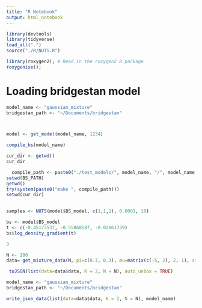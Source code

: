 ```yaml
---
title: "R Notebook"
output: html_notebook
---
```

```r
library(devtools)
library(tidyverse)
load_all(".")
source("./R/NUTS.R")
```
```r
library(roxygen2); # Read in the roxygen2 R package
roxygenise(); 
```




# Loading bridgestan model

```r



model_name <- "gaussian_mixture"
bridgestan_path <- "~/Documents/bridgestan"



model <- get_model(model_name, 1234)

```

```r
compile_bs(model_name)
```
```r
cur_dir <- getwd()
cur_dir
```


```r

  compile_path <- paste0("./test_models/", model_name, "/", model_name, "_model.so")
setwd(BS_PATH)
getwd()
try(system(paste0("make ", compile_path)))
setwd(cur_dir)
 
```



```r
samples <- NUTS(model$BS_model, c(1,1,1), 0.0001, 10)


```
```r
bs <- model$BS_model
t <- c(-0.45173537, -0.55868587, -0.02061739)
bs$log_density_gradient(t)

3
```


```r
N <- 100
data= get_mixture_data(N, pi=c(0.7, 0.3), mu=matrix(c(-5, 2), 2, 1), sigma = 1)

 toJSON(list(data=data$data, K = 2, N = N), auto_unbox = TRUE)
```


```r
model_name <- "gaussian_mixture"
bridgestan_path <- "~/Documents/bridgestan"

write_json_data(list(data=data$data, K = 2, N = N), model_name)
```



